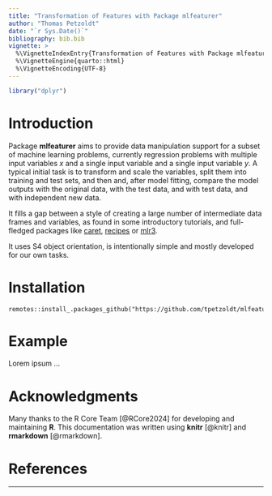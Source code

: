 ```yaml
---
title: "Transformation of Features with Package mlfeaturer"
author: "Thomas Petzoldt"
date: "`r Sys.Date()`"
bibliography: bib.bib
vignette: >
  %\VignetteIndexEntry{Transformation of Features with Package mlfeaturer}
  %\VignetteEngine{quarto::html}
  %\VignetteEncoding{UTF-8}
---
```



```r
library("dplyr")
```



Introduction
============

Package **mlfeaturer** aims to provide data manipulation support for a
subset of machine learning problems, currently regression problems
with multiple input variables $x$ and a single input variable and a
single input variable $y$. A typical initial task is to transform and
scale the variables, split them into training and test sets, and then
and, after model fitting, compare the model outputs with the original
data, with the test data, and with test data, and with independent new
data.

It fills a gap between a style of creating a large number of
intermediate data frames and variables, as found in some introductory
tutorials, and full-fledged packages like
[caret](https://topepo.github.io/caret/),
[recipes](https://recipes.tidymodels.org/) or
[mlr3](https://mlr3.mlr-org.com/).

It uses S4 object orientation, is intentionally simple and mostly
developed for our own tasks.

Installation
============

```
remotes::install_.packages_github("https://github.com/tpetzoldt/mlfeaturer")
```

Example
=======

Lorem ipsum ...



Acknowledgments
===============

Many thanks to the R Core Team
[@RCore2024] for developing and maintaining **R**. This documentation
was written using **knitr** [@knitr] and **rmarkdown**
[@rmarkdown].


References
==========

<div id="refs"></div>

----


